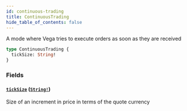 ```yaml
---
id: continuous-trading
title: ContinuousTrading
hide_table_of_contents: false
---
```



A mode where Vega tries to execute orders as soon as they are received

```graphql
type ContinuousTrading {
  tickSize: String!
}
```


### Fields

#### [`tickSize`](#) ([`String!`](/mainnet/api/graphql/scalars/string))

Size of an increment in price in terms of the quote currency




